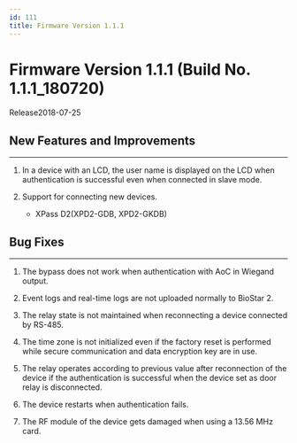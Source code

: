 ```yaml
---
id: 111
title: Firmware Version 1.1.1
---
```


# Firmware Version 1.1.1 (Build No. 1.1.1_180720)

Release<Separator/>2018-07-25

## New Features and Improvements

---

1. In a device with an LCD, the user name is displayed on the LCD when authentication is successful even when connected in slave mode.

1. Support for connecting new devices.

    - XPass D2(XPD2-GDB, XPD2-GKDB)

## Bug Fixes

---

<BugLists>

1. The bypass does not work when authentication with AoC in Wiegand output.

1. Event logs and real-time logs are not uploaded normally to BioStar 2.

1. The relay state is not maintained when reconnecting a device connected by RS-485.

1. The time zone is not initialized even if the factory reset is performed while secure communication and data encryption key are in use.

1. The relay operates according to previous value after reconnection of the device if the authentication is successful when the device set as door relay is disconnected.

1. The device restarts when authentication fails.

1. The RF module of the device gets damaged when using a 13.56 MHz card.

</BugLists>